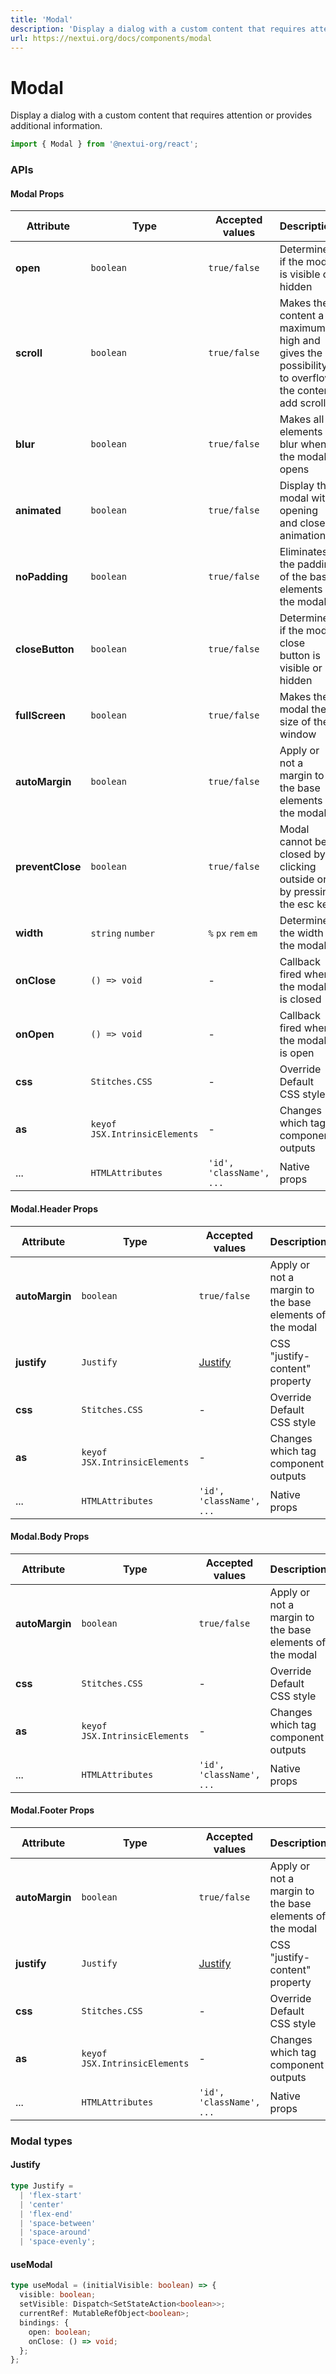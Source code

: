 ```yaml
---
title: 'Modal'
description: 'Display a dialog with a custom content that requires attention or provides additional information.'
url: https://nextui.org/docs/components/modal
---
```


# Modal

Display a dialog with a custom content that requires attention or provides additional information.

```jsx
import { Modal } from '@nextui-org/react';
```

<CarbonAd />

<Spacer y={2} />

<Playground
  title="Default"
  desc="Use `open` prop to control whether Modal is displayed."
  files={modalContent.default_modal}
/>

<Playground
  title="Large content"
  desc="There are cases where you need a scroll because there is a lot of information
   within the `Modal` for this you can use the `scroll` property."
  files={modalContent.largeContent}
/>

<Playground
  title="Full screen"
  desc="If you need the `Modal` to be the total window size you can do it with the `fullScreen` property."
  files={modalContent.fullscreen}
/>

<Playground
  title="Without padding"
  desc="If you need to remove the padding from the dialog to make a more 
  personalized interface you can do it with the `noPadding` property."
  files={modalContent.withoutPadding}
/>

<Playground
  title="Blur background"
  desc="You can add a `blur` style to all the elements behind the `Modal` with the `blur` property,
this functionality depends on the css property [backdrop-filter](https://caniuse.com/css-backdrop-filter)."
  files={modalContent.blurBackground}
/>

<Playground
  title="Prevent close"
  desc="With the `preventClose` property you can't close the dialog by clicking outside or pressing the `esc` key."
  files={modalContent.preventClose}
/>

<Playground
  title="No Animated"
  desc="You can disable the animation of the entire `Modal` with the property `animated={false}`."
  files={modalContent.noAnimated}
/>

<Spacer y={3} />

### APIs

<Spacer y={2} />

#### Modal Props

| Attribute        | Type                              | Accepted values          | Description                                                                                   | Default   |
| ---------------- | --------------------------------- | ------------------------ | --------------------------------------------------------------------------------------------- | --------- |
| **open**         | `boolean`                         | `true/false`             | Determine if the modal is visible or hidden                                                   | `false`   |
| **scroll**       | `boolean`                         | `true/false`             | Makes the content a maximum high and gives the possibility to overflow the content add scroll | `false`   |
| **blur**         | `boolean`                         | `true/false`             | Makes all elements blur when the modal opens                                                  | `false`   |
| **animated**     | `boolean`                         | `true/false`             | Display the modal with opening and close animation                                            | `true`    |
| **noPadding**    | `boolean`                         | `true/false`             | Eliminates the padding of the base elements of the modal                                      | `false`   |
| **closeButton**  | `boolean`                         | `true/false`             | Determine if the modal close button is visible or hidden                                      | `false`   |
| **fullScreen**   | `boolean`                         | `true/false`             | Makes the modal the size of the window                                                        | `false`   |
| **autoMargin**   | `boolean`                         | `true/false`             | Apply or not a margin to the base elements of the modal                                       | -         |
| **preventClose** | `boolean`                         | `true/false`             | Modal cannot be closed by clicking outside or by pressing the esc key                         | `false`   |
| **width**        | `string` `number`                 | `%` `px` `rem` `em`      | Determine the width of the modal                                                              | `400px`   |
| **onClose**      | `() => void`                      | -                        | Callback fired when the modal is closed                                                       | -         |
| **onOpen**       | `() => void`                      | -                        | Callback fired when the modal is open                                                         | -         |
| **css**          | `Stitches.CSS`                    | -                        | Override Default CSS style                                                                    | -         |
| **as**           | `keyof JSX.IntrinsicElements`     | -                        | Changes which tag component outputs                                                           | `section` |
| ...              | `HTMLAttributes`                  | `'id', 'className', ...` | Native props                                                                                  | -         |

<Spacer y={2} />

#### Modal.Header Props

| Attribute      | Type                              | Accepted values          | Description                                             | Default        |
| -------------- | --------------------------------- | ------------------------ | ------------------------------------------------------- | -------------- |
| **autoMargin** | `boolean`                         | `true/false`             | Apply or not a margin to the base elements of the modal | `true`         |
| **justify**    | `Justify`                         | [Justify](#justify)      | CSS "justify-content" property                          | `center`       |
| **css**        | `Stitches.CSS`                    | -                        | Override Default CSS style                              | -              |
| **as**         | `keyof JSX.IntrinsicElements`     | -                        | Changes which tag component outputs                     | `div`          |
| ...            | `HTMLAttributes`                  | `'id', 'className', ...` | Native props                                            | -              |

<Spacer y={2} />

#### Modal.Body Props

| Attribute      | Type                              | Accepted values          | Description                                             | Default      |
| -------------- | --------------------------------- | ------------------------ | ------------------------------------------------------- | ------------ |
| **autoMargin** | `boolean`                         | `true/false`             | Apply or not a margin to the base elements of the modal | `true`       |
| **css**        | `Stitches.CSS`                    | -                        | Override Default CSS style                              | -            |
| **as**         | `keyof JSX.IntrinsicElements`     | -                        | Changes which tag component outputs                     | `div`        |
| ...            | `HTMLAttributes`                  | `'id', 'className', ...` | Native props                                            | -            |

<Spacer y={2} />

#### Modal.Footer Props

| Attribute      | Type                             | Accepted values          | Description                                             | Default        |
| -------------- | -------------------------------- | ------------------------ | ------------------------------------------------------- | -------------- |
| **autoMargin** | `boolean`                        | `true/false`             | Apply or not a margin to the base elements of the modal | `true`         |
| **justify**    | `Justify`                        | [Justify](#justify)      | CSS "justify-content" property                          | `flex-end`     |
| **css**        | `Stitches.CSS`                   | -                        | Override Default CSS style                              | -              |
| **as**         | `keyof JSX.IntrinsicElements`    | -                        | Changes which tag component outputs                     | `div`          |
| ...            | `HTMLAttributes`                 | `'id', 'className', ...` | Native props                                            | -              |

<Spacer y={2} />

### Modal types

<Spacer y={1} />

#### Justify

```ts
type Justify =
  | 'flex-start'
  | 'center'
  | 'flex-end'
  | 'space-between'
  | 'space-around'
  | 'space-evenly';
```

#### useModal

```ts
type useModal = (initialVisible: boolean) => {
  visible: boolean;
  setVisible: Dispatch<SetStateAction<boolean>>;
  currentRef: MutableRefObject<boolean>;
  bindings: {
    open: boolean;
    onClose: () => void;
  };
};
```
